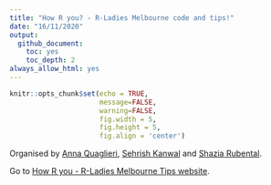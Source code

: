 ```yaml
---
title: "How R you? - R-Ladies Melbourne code and tips!"
date: "16/11/2020"
output:
  github_document:
    toc: yes
    toc_depth: 2
always_allow_html: yes
---
```



```r
knitr::opts_chunk$set(echo = TRUE,
                      message=FALSE,
                      warning=FALSE,
                      fig.width = 5,
                      fig.height = 5,
                      fig.align = 'center')

```



Organised by [Anna Quaglieri](https://github.com/annaquaglieri16), [Sehrish Kanwal](https://github.com/skanwal) and [Shazia Rubental](www.shaziaruybal.com).


Go to [How R you - R-Ladies Melbourne Tips website]().
